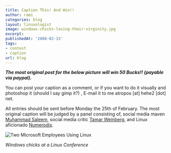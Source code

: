 ```yaml
---
title: Caption This! And Win!!
author: rami
categories: blog
layout: linuxologist
image: windows-chicks-losing-their-virginity.jpg
excerpt:
publishedAt: '2008-02-15'
tags:
- contest
- caption
url: blog
---
```


_**The most original post for the below picture will win 50 Bucks!! (payable via paypal).**_

You can post your caption as a comment, or if you want to do it visually and photoshop it (should I say gimp it?) , E-mail it to me atropos [at] hehe2 [dot] net.

All entries should be sent before Monday the 25th of February. The most original caption will be judged by a panel consisting of, social media maven [Muhammad Saleem](http://muhammadsaleem.com/), social media critic [Tamar Weinberg](http://www.techipedia.com/), and Linux aficionado [Numerodix](http://www.matusiak.eu/numerodix/blog/).

![Two Microsoft Employees Using Linux](/assets/images/content/blog/windows-chicks-losing-their-virginity.jpg)

_Windows chicks at a Linux Conference_
